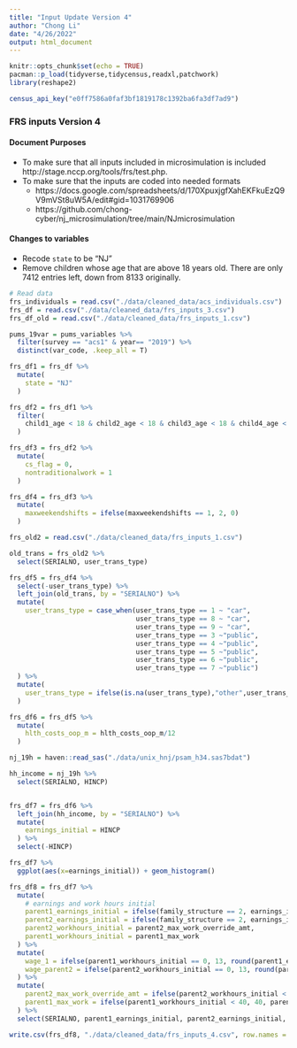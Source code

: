 ```yaml
---
title: "Input Update Version 4"
author: "Chong Li"
date: "4/26/2022"
output: html_document
---
```


```r
knitr::opts_chunk$set(echo = TRUE)
pacman::p_load(tidyverse,tidycensus,readxl,patchwork)
library(reshape2)

census_api_key("e0ff7586a0faf3bf1819178c1392ba6fa3df7ad9")
```

### FRS inputs Version 4

#### Document Purposes
* To make sure that all inputs included in microsimulation is included http://stage.nccp.org/tools/frs/test.php.
* To make sure that the inputs are coded into needed formats
  + https://docs.google.com/spreadsheets/d/170XpuxjgfXahEKFkuEzQ9V9mVSt8uW5A/edit#gid=1031769906
  + https://github.com/chong-cyber/nj_microsimulation/tree/main/NJmicrosimulation
  
  
#### Changes to variables

* Recode `state` to be "NJ"
* Remove children whose age that are above 18 years old. There are only 7412 entries left, down from 8133 originally.

```r
# Read data
frs_individuals = read.csv("./data/cleaned_data/acs_individuals.csv")
frs_df = read.csv("./data/cleaned_data/frs_inputs_3.csv")
frs_df_old = read.csv("./data/cleaned_data/frs_inputs_1.csv")

pums_19var = pums_variables %>% 
  filter(survey == "acs1" & year== "2019") %>% 
  distinct(var_code, .keep_all = T) 
```
  
```r
frs_df1 = frs_df %>% 
  mutate(
    state = "NJ"
  )
```

```r
frs_df2 = frs_df1 %>% 
  filter(
    child1_age < 18 & child2_age < 18 & child3_age < 18 & child4_age < 18 & child5_age < 18
  ) 
```

```r
frs_df3 = frs_df2 %>% 
  mutate(
    cs_flag = 0,
    nontraditionalwork = 1
  )
```

```r
frs_df4 = frs_df3 %>% 
  mutate(
    maxweekendshifts = ifelse(maxweekendshifts == 1, 2, 0)
  )
```

```r
frs_old2 = read.csv("./data/cleaned_data/frs_inputs_1.csv")

old_trans = frs_old2 %>% 
  select(SERIALNO, user_trans_type)

frs_df5 = frs_df4 %>% 
  select(-user_trans_type) %>% 
  left_join(old_trans, by = "SERIALNO") %>% 
  mutate(
    user_trans_type = case_when(user_trans_type == 1 ~ "car",
                                user_trans_type == 8 ~ "car",
                                user_trans_type == 9 ~ "car", 
                                user_trans_type == 3 ~"public",
                                user_trans_type == 4 ~"public",
                                user_trans_type == 5 ~"public",
                                user_trans_type == 6 ~"public",
                                user_trans_type == 7 ~"public")
  ) %>% 
  mutate(
    user_trans_type = ifelse(is.na(user_trans_type),"other",user_trans_type)
  ) 
```

```r
frs_df6 = frs_df5 %>% 
  mutate(
    hlth_costs_oop_m = hlth_costs_oop_m/12
  ) 
```

```r
nj_19h = haven::read_sas("./data/unix_hnj/psam_h34.sas7bdat")
```

```r
hh_income = nj_19h %>% 
  select(SERIALNO, HINCP)


frs_df7 = frs_df6 %>% 
  left_join(hh_income, by = "SERIALNO") %>% 
  mutate(
    earnings_initial = HINCP
  ) %>% 
  select(-HINCP)

frs_df7 %>% 
  ggplot(aes(x=earnings_initial)) + geom_histogram()
```

```r
frs_df8 = frs_df7 %>% 
  mutate(
    # earnings and work hours initial
    parent1_earnings_initial = ifelse(family_structure == 2, earnings_initial * 0.6, earnings_initial),
    parent2_earnings_initial = ifelse(family_structure == 2, earnings_initial * 0.4, 0),
    parent2_workhours_initial = parent2_max_work_override_amt,
    parent1_workhours_initial = parent1_max_work
  ) %>% 
  mutate(
    wage_1 = ifelse(parent1_workhours_initial == 0, 13, round(parent1_earnings_initial/(52*parent1_workhours_initial),2)),
    wage_parent2 = ifelse(parent2_workhours_initial == 0, 13, round(parent2_earnings_initial/(52*parent2_workhours_initial),2)),
  ) %>% 
  mutate(
    parent2_max_work_override_amt = ifelse(parent2_workhours_initial < 40, 40, parent2_workhours_initial),
    parent1_max_work = ifelse(parent1_workhours_initial < 40, 40, parent1_workhours_initial)
  ) %>% 
  select(SERIALNO, parent1_earnings_initial, parent2_earnings_initial, parent1_workhours_initial, parent2_workhours_initial, parent1_max_work, parent2_max_work_override_amt)

```


```r
write.csv(frs_df8, "./data/cleaned_data/frs_inputs_4.csv", row.names = F)
```

